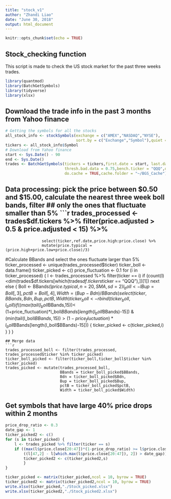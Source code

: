 ```yaml
---
title: "stock_v1"
author: "Zhandi Liao"
date: "June 30, 2018"
output: html_document
---
```


```r
knitr::opts_chunk$set(echo = TRUE)
```

## Stock_checking function

This script is made to check the US stock market for the past three weeks trades. 

```r
library(quantmod)
library(BatchGetSymbols)
library(tidyverse)
library(xlsx)
```

## Download the trade info in the past 3 months from Yahoo finance

```r
# Getting the symbols for all the stocks
all_stock_info <- stockSymbols(exchange = c("AMEX","NASDAQ","NYSE"),
                               sort.by = c("Exchange","Symbol"),quiet = FALSE)
tickers <- all_stock_info$Symbol
# Download from Yahoo finance
start <- Sys.Date() - 90
end <- Sys.Date()
trades <- BatchGetSymbols(tickers = tickers,first.date = start, last.date = end, 
                          thresh.bad.data = 0.75,bench.ticker = "QQQ",do.complete.data = TRUE,
                          do.cache = TRUE,cache.folder = "~/BGS_Cache")
```

## Data processing: pick the price between $0.50 and $15.00, calculate the nearest three week boll bands, filter
## only the ones that fluctuate smaller than 5%
```r
trades_processed <- trades$df.tickers %>% filter(price.adjusted > 0.5 & price.adjusted < 15) %>%
                    select(ticker,ref.date,price.high:price.close) %>%
                    mutate(price.typical = (price.high+price.low+price.close)/3)
#Calculate BBands and select the ones fluctuate larger than 5%
ticker_processed <- unique(trades_processed$ticker)
ticker_boll <- data.frame()
ticker_picked <- c()
price_fluctuation <- 0.1
for (i in ticker_processed) {
    l <- trades_processed %>% filter(ticker == i)
    if (count(l)<dim(trades$df.tickers[which(trades$df.tickers$ticker == "QQQ"),])[1]) next
    else {
      Boll <- BBands(l$price.typical,n=20,SMA,sd=2)
      l_boll <- l %>% mutate(BBands = Boll[,2],Bdn = Boll[,1], 
                             Bup = Boll[,3], pctB = Boll[,4],
                             Width = (Bup-Bdn)/BBands) %>%
                      select(ticker,BBands, Bdn, Bup, pctB, Width)
      ticker_boll <- rbind(ticker_boll,l_boll)
      if ((max(tail(l_boll$BBands,15))< (1+price_fluctuation)*l_boll$BBands[length(l_boll$BBands)-15]) & (min(tail(l_boll$BBands,15)) > (1-price_fluctuation)*l_boll$BBands[length(l_boll$BBands)-15])) {
          ticker_picked <- c(ticker_picked,i)
      }
    }
}

```
## Merge data
```r
trades_processed_boll <- filter(trades_processed, trades_processed$ticker %in% ticker_picked)
ticker_boll_picked <- filter(ticker_boll,ticker_boll$ticker %in% ticker_picked)
trades_picked <- mutate(trades_processed_boll, 
                        BBands = ticker_boll_picked$BBands, 
                        Bdn = ticker_boll_picked$Bdn, 
                        Bup = ticker_boll_picked$Bup,
                        pctB = ticker_boll_picked$pctB,
                        Width = ticker_boll_picked$Width)

```

## Get symbols that have large 40% price drops within 2 months
```r
price_drop_ratio <- 0.3
date_gap <- 1
ticker_picked2 <- c()
for (s in ticker_picked) {
    l <- trades_picked %>% filter(ticker == s)
    if ((max(l$price.close[20:47])*(1-price_drop_ratio) >= l$price.close[47]) &
        ((l[47,2] - l[which.max(l$price.close[20:47]), 2]) > date_gap)) {
        ticker_picked2 <- c(ticker_picked2,s)
        }
}

ticker_picked <- matrix(ticker_picked,ncol = 10, byrow = TRUE)
ticker_picked2 <- matrix(ticker_picked2,ncol = 10, byrow = TRUE)
write.xlsx(ticker_picked,"./Stock_picked.xlsx")
write.xlsx(ticker_picked2,"./Stock_picked2.xlsx")
```


